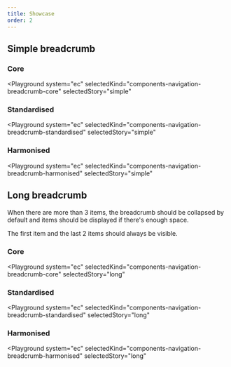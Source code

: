 ```yaml
---
title: Showcase
order: 2
---
```



## Simple breadcrumb

### Core

<Playground
  system="ec"
  selectedKind="components-navigation-breadcrumb-core"
  selectedStory="simple"
>
  <Html markup={breadcrumbSimpleCore} />
</Playground>

### Standardised

<Playground
  system="ec"
  selectedKind="components-navigation-breadcrumb-standardised"
  selectedStory="simple"
>
  <Html markup={breadcrumbSimpleStandardised} />
</Playground>

### Harmonised

<Playground
  system="ec"
  selectedKind="components-navigation-breadcrumb-harmonised"
  selectedStory="simple"
>
  <Html markup={breadcrumbSimpleHarmonised} />
</Playground>

## Long breadcrumb

When there are more than 3 items, the breadcrumb should be collapsed by default and items should be displayed if there's enough space.

The first item and the last 2 items should always be visible.

### Core

<Playground
  system="ec"
  selectedKind="components-navigation-breadcrumb-core"
  selectedStory="long"
>
  <Html markup={breadcrumbLongCore} />
</Playground>

### Standardised

<Playground
  system="ec"
  selectedKind="components-navigation-breadcrumb-standardised"
  selectedStory="long"
>
  <Html markup={breadcrumbLongStandardised} />
</Playground>

### Harmonised

<Playground
  system="ec"
  selectedKind="components-navigation-breadcrumb-harmonised"
  selectedStory="long"
>
  <Html markup={breadcrumbLongHarmonised} />
</Playground>

